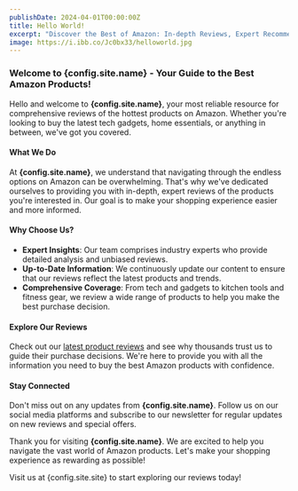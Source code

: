 ```yaml
---
publishDate: 2024-04-01T00:00:00Z
title: Hello World!
excerpt: "Discover the Best of Amazon: In-depth Reviews, Expert Recommendations, and Personalized Buying Guides to Enhance Your Shopping Experience."
image: https://i.ibb.co/Jc0bx33/helloworld.jpg
---
```



### Welcome to {config.site.name} - Your Guide to the Best Amazon Products!

Hello and welcome to **{config.site.name}**, your most reliable resource for comprehensive reviews of the hottest products on Amazon. Whether you're looking to buy the latest tech gadgets, home essentials, or anything in between, we've got you covered.

#### What We Do

At **{config.site.name}**, we understand that navigating through the endless options on Amazon can be overwhelming. That's why we've dedicated ourselves to providing you with in-depth, expert reviews of the products you're interested in. Our goal is to make your shopping experience easier and more informed.

#### Why Choose Us?

- **Expert Insights**: Our team comprises industry experts who provide detailed analysis and unbiased reviews.
- **Up-to-Date Information**: We continuously update our content to ensure that our reviews reflect the latest products and trends.
- **Comprehensive Coverage**: From tech and gadgets to kitchen tools and fitness gear, we review a wide range of products to help you make the best purchase decision.

#### Explore Our Reviews

Check out our <a href={config.site.site}>latest product reviews</a> and see why thousands trust us to guide their purchase decisions. We're here to provide you with all the information you need to buy the best Amazon products with confidence.

#### Stay Connected

Don't miss out on any updates from **{config.site.name}**. Follow us on our social media platforms and subscribe to our newsletter for regular updates on new reviews and special offers.

Thank you for visiting **{config.site.name}**. We are excited to help you navigate the vast world of Amazon products. Let's make your shopping experience as rewarding as possible!

Visit us at {config.site.site} to start exploring our reviews today!
